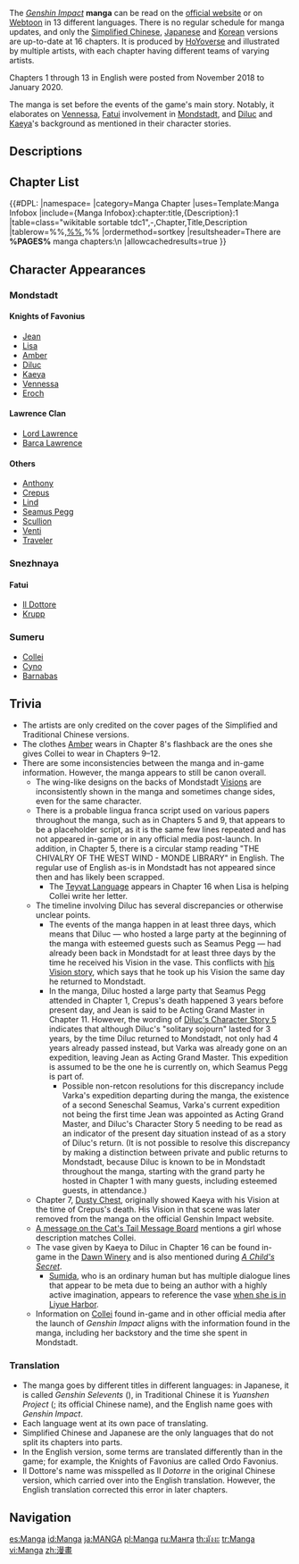 {{Terminology Infobox
|image        = Manga Webtoon Thumb.jpg
|type         = Genshin Impact
|type2        = Lore
}}
The ''[[Genshin Impact]]'' '''manga''' can be read on the [https://genshin.hoyoverse.com/en/manga official website] or on [https://www.webtoons.com/en/challenge/genshin-impact/list?title_no=242646 Webtoon] in 13 different languages. There is no regular schedule for manga updates, and only the [https://ys.mihoyo.com/main/manga Simplified Chinese], [https://genshin.mihoyo.com/ja/manga Japanese] and [https://genshin.mihoyo.com/ko/manga Korean] versions are up-to-date at 16 chapters. It is produced by [[HoYoverse]] and illustrated by multiple artists, with each chapter having different teams of varying artists.

Chapters 1 through 13 in English were posted from November 2018 to January 2020.

The manga is set before the events of the game's main story. Notably, it elaborates on [[Vennessa]], [[Fatui]] involvement in [[Mondstadt]], and [[Diluc]] and [[Kaeya]]'s background as mentioned in their character stories.

==Descriptions==
{{Description|[[Teyvat]] is a world blessed by the 7 Elemental [[Archon]]s.<br /><br />Though the calamity the world suffered has ceased, and the lands have slowly healed, peace has yet to be restored to [[Mondstadt]], the city of wind.<br /><br />The domineering [[Fatui]] have been oppressing the surrounding city-states, under the guise of protection, while an ancient darkness is seeking a chance for revenge...|Official Website Description}}
{{Description|Aeons ago, the elder elemental gods granted civilization to the human race, but the world soon splintered as corruption and greed grew without check. Can the forces holding this world together be balanced against human desires, or is everything ultimately doomed to end in destruction?|Webtoon Description}}

==Chapter List==
{{#DPL:
|namespace=
|category=Manga Chapter
|uses=Template:Manga Infobox
|include={Manga Infobox}:chapter:title,{Description}:1
|table=class="wikitable sortable tdc1",-,Chapter,Title,Description
|tablerow=%%,[[%PAGE%|%%]],%%
|ordermethod=sortkey
|resultsheader=There are '''%PAGES%''' manga chapters:\n
|allowcachedresults=true
}}

==Character Appearances==
===Mondstadt===
====Knights of Favonius====
* [[Jean]]
* [[Lisa]]
* [[Amber]]
* [[Diluc]]
* [[Kaeya]]
* [[Vennessa]]
* [[Eroch]]

====Lawrence Clan====
* [[Lord Lawrence]]
* [[Barca Lawrence]]

====Others====
* [[Anthony (Manga)|Anthony]]
* [[Crepus]]
* [[Lind]]
* [[Seamus Pegg]]
* [[Scullion]]
* [[Venti]]
* [[Traveler]]

===Snezhnaya===
====Fatui====
* [[Il Dottore]]
* [[Krupp]]

===Sumeru===
* [[Collei]]
* [[Cyno]]
* [[Barnabas]]

==Trivia==
* The artists are only credited on the cover pages of the Simplified and Traditional Chinese versions.
* The clothes [[Amber]] wears in Chapter 8's flashback are the ones she gives Collei to wear in Chapters 9–12.
* There are some inconsistencies between the manga and in-game information. However, the manga appears to still be canon overall.
** The wing-like designs on the backs of Mondstadt [[Vision]]s are inconsistently shown in the manga and sometimes change sides, even for the same character.<!-- Amber: Chapter 2 when they're about to see off the Fatui delegates (matches in-game), Chapter 9 at the beginning (does not match in-game); Diluc: Chapter 7 flashback when Crepus is... disintegrating (matches in-game, but the back side is facing outward), Chapter 8 when he resigns (matches in-game); Kaeya: Chapter 2 when he's listening to the Fatui delegates before the KoF see them off (matches in-game), Chapter 6 when he's interrogating Collei (matches in-game), Chapter 7 when he's interrogating Collei before Amber arrives (does not match in-game); not an exhaustive list -->
** There is a probable lingua franca script used on various papers throughout the manga, such as in Chapters 5 and 9, that appears to be a placeholder script, as it is the same few lines repeated and has not appeared in-game or in any official media post-launch. In addition, in Chapter 5, there is a circular stamp reading "THE CHIVALRY OF THE WEST WIND - MONDE LIBRARY" in English. The regular use of English as-is in Mondstadt has not appeared since then and has likely been scrapped.
*** The [[Teyvat Language]] appears in Chapter 16 when Lisa is helping Collei write her letter.
** The timeline involving Diluc has several discrepancies or otherwise unclear points.
*** The events of the manga happen in at least three days, which means that Diluc &mdash; who hosted a large party at the beginning of the manga with esteemed guests such as Seamus Pegg &mdash; had already been back in Mondstadt for at least three days by the time he received his Vision in the vase. This conflicts with [[Diluc/Lore#Vision|his Vision story]], which says that he took up his Vision the same day he returned to Mondstadt.
*** In the manga, Diluc hosted a large party that Seamus Pegg attended in Chapter 1, Crepus's death happened 3 years before present day, and Jean is said to be Acting Grand Master in Chapter 11. However, the wording of [[Diluc/Lore#Character_Story_5|Diluc's Character Story 5]] indicates that although Diluc's "solitary sojourn" lasted for 3 years, by the time Diluc returned to Mondstadt, not only had 4 years already passed instead, but Varka was already gone on an expedition, leaving Jean as Acting Grand Master. This expedition is assumed to be the one he is currently on, which Seamus Pegg is part of.
**** Possible non-retcon resolutions for this discrepancy include Varka's expedition departing during the manga, the existence of a second Seneschal Seamus, Varka's current expedition not being the first time Jean was appointed as Acting Grand Master, and Diluc's Character Story 5 needing to be read as an indicator of the present day situation instead of as a story of Diluc's return. (It is not possible to resolve this discrepancy by making a distinction between private and public returns to Mondstadt, because Diluc is known to be in Mondstadt throughout the manga, starting with the grand party he hosted in Chapter 1 with many guests, including esteemed guests, in attendance.)
** Chapter 7, [[Dusty Chest]], originally showed Kaeya with his Vision at the time of Crepus's death. His Vision in that scene was later removed from the manga on the official Genshin Impact website.
** [[Cat's_Tail_Message_Board#About_Collei...|A message on the Cat's Tail Message Board]] mentions a girl whose description matches Collei.
** The vase given by Kaeya to Diluc in Chapter 16 can be found in-game in the [[Dawn Winery]] and is also mentioned during ''[[A Child's Secret]]''.
*** [[Sumida]], who is an ordinary human but has multiple dialogue lines that appear to be meta due to being an author with a highly active imagination, appears to reference the vase [[Sumida#Liyue Harbor|when she is in Liyue Harbor]].
** Information on [[Collei]] found in-game and in other official media after the launch of ''Genshin Impact'' aligns with the information found in the manga, including her backstory and the time she spent in Mondstadt.

===Translation===
* The manga goes by different titles in different languages: in Japanese, it is called ''Genshin Selevents'' ({{ja|原神セレベンツ}}), in Traditional Chinese it is ''Yuanshen Project'' ({{zh|原神PROJECT}}; its official Chinese name), and the English name goes with ''Genshin Impact''.
* Each language went at its own pace of translating.
* Simplified Chinese and Japanese are the only languages that do not split its chapters into parts.
* In the English version, some terms are translated differently than in the game; for example, the Knights of Favonius are called Ordo Favonius.
* Il Dottore's name was misspelled as Il ''Dotorre'' in the original Chinese version, which carried over into the English translation. However, the English translation corrected this error in later chapters.

==Navigation==
{{Lore Navbox|Media}}
{{Manga Navbox|state=collapsed}}
{{Genshin Navbox}}

[[Category:Manga Chapters| ]]

[[es:Manga]]
[[id:Manga]]
[[ja:MANGA]]
[[pl:Manga]]
[[ru:Манга]]
[[th:มังงะ]]
[[tr:Manga]]
[[vi:Manga]]
[[zh:漫畫]]